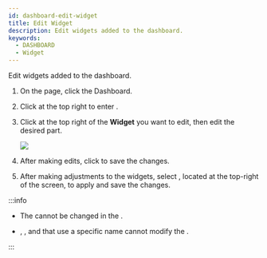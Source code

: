```yaml
---
id: dashboard-edit-widget
title: Edit Widget
description: Edit widgets added to the dashboard.
keywords:
  - DASHBOARD
  - Widget
---
```


Edit widgets added to the dashboard.

1. On the <Cmd sid='shell.header.launcher' /> page, click the <Cmd>Dashboard</Cmd>.

2. Click <IcSet2 /> at the top right to enter <Cmd sid='reportApp.dashboardSettings' product='2' />.

3. Click <IcEdit /> at the top right of the **Widget** you want to edit, then edit the desired part.

   <Image src='/img/biostarx-widget-edit.png' className='none' caption />

4. After making edits, click <Cmd sid='reportApp.apply' product='2' /> to save the changes.

5. After making adjustments to the widgets, select <Cmd sid='reportApp.apply' product='2' />, located at the top-right of the <Cmd sid='reportApp.dashboardSettings' product='2' /> screen, to apply and save the changes.

:::info

* The <Cmd sid='reportApp.widgetTypes' product='2' /> cannot be changed in the <Cmd sid='reportApp.editWidget' product='2' />.

* <Cmd sid='reportApp.widgetTypes.text' product='2' />, <Cmd sid='reportApp.widgetTypes.systemUsage' product='2' />, and <Cmd sid='reportApp.widgetTypes.doorControl' product='2' /> that use a specific name cannot modify the <Cmd sid='reportApp.widgetName' product='2' />.

:::
